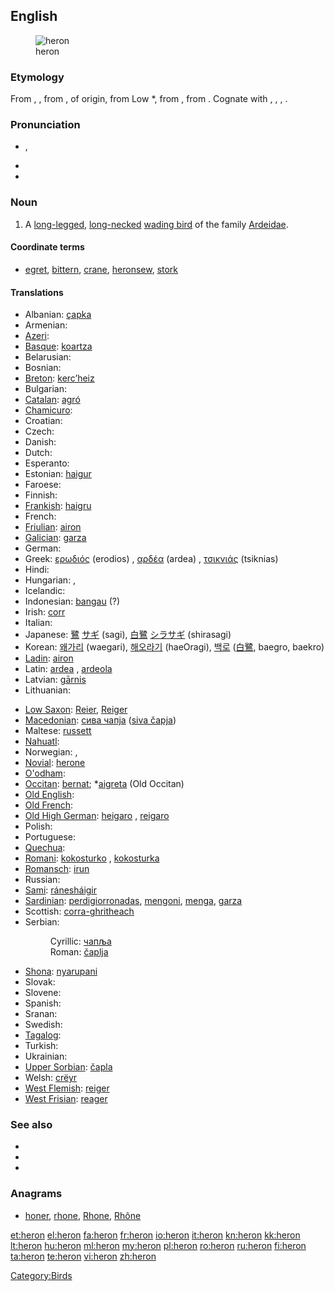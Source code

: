 {{slim-wikipedia|dab=heron (disambiguation)|heron}}
{{also|héron}}
==English==

[[Image:Urban Heron.JPG|thumb|heron ]]

===Etymology===
From {{etyl|enm}} {{term|heroun|lang=enm}}, {{term|heiron|lang=enm}}, from {{etyl|fro}} {{term|hairon||heron|lang=fro}}, of {{etyl|gem}} origin, from Low {{etyl|frk}} *{{term||haigro|heron|lang=frk}}, from {{proto|Germanic|χaigrēn||χraigrēn|heron|lang=en}}, from {{proto|Indo-European|(s)kreik-||(s)kreig-|a type of bird|lang=en}}. Cognate with {{etyl|goh|-}} {{term|heigaro||heron|lang=goh}}, {{etyl|ang|-}} {{term|hragra|hrāgra|heron|lang=ang}}, {{etyl|non|-}} {{term|hegri||heron|lang=non}}, {{etyl|cy|-}} {{term|crëyr|lang=cy||heron}}.

===Pronunciation===
* {{IPA|/ˈhɛrən/}}, {{SAMPA|/"hEr@n/}}
* {{audio|en-us-heron.ogg|Audio (US)}}
* {{rhymes|ɛrən}}

===Noun===
{{en-noun}}

# A [[long-legged]], [[long-necked]] [[wading bird]] of the family [[Ardeidae]].

====Coordinate terms====
* {{sense|a wading bird}} [[egret]], [[bittern]], [[crane]], [[heronsew]], [[stork]]

====Translations====
{{trans-top|bird}}
* Albanian: [[çapka]]
* Armenian: {{t-|hy|ձկնկուլ|tr=jknkul}}
* [[Azeri]]: {{t|az|vağ|xs=Azeri}}
* [[Basque]]: [[koartza]]
* Belarusian: {{t-|be|чапля|čapla|xs=Belarusian}}
* Bosnian: {{t-|bs|čaplja|f}}
* [[Breton]]: [[kerc’heiz]] {{f}}
* Bulgarian: {{t+|bg|чапла|f}}
* [[Catalan]]: [[agró]]
* [[Chamicuro]]: {{tø|ccc|askoli}}
* Croatian: {{t-|hr|čaplja|f|alt=čȁplja}}
* Czech: {{t-|cs|volavka|f}}
* Danish: {{t-|da|hejre|c}}
* Dutch: {{t+|nl|reiger|m}}
* Esperanto: {{t+|eo|ardeo|xs=Esperanto}}
* Estonian: [[haigur]]
* Faroese: {{t-|fo|hegri|xs=Faroese}}
* Finnish: {{t+|fi|haikara}}
* [[Frankish]]: [[haigru]] {{m}}
* French: {{t+|fr|héron|m}}
* [[Friulian]]: [[airon]]
* [[Galician]]: [[garza]]
* German: {{t+|de|Reiher|m}}
* Greek: [[ερωδιός]] (erodios) {{m}} , [[αρδέα]] (ardea) {{f}}, [[τσικνιάς]] (tsiknias) {{m}}
* Hindi: {{t|hi|वगुला|tr=vagulā|xs=Hindi}}
* Hungarian: {{t+|hu|gém}}, {{t+|hu|kócsag}}
* Icelandic: {{t+|is|hegri|m}}
* Indonesian: [[bangau]] (?)
* Irish: [[corr]]
* Italian: {{t+|it|airone|m}}
* Japanese: [[鷺]] [[サギ]] (sagi), [[白鷺]] [[シラサギ]] (shirasagi)
* Korean: [[왜가리]] (waegari), [[해오라기]] (haeOragi), [[백로]] ([[白鷺]], baegro, baekro)
* [[Ladin]]: [[airon]]
* Latin: [[ardea]] {{f}}, [[ardeola]] {{f}}
* Latvian: [[gārnis]]
* Lithuanian: {{t+|lt|garnys|xs=Lithuanian}}
{{trans-mid}}
* [[Low Saxon]]: [[Reier]], [[Reiger]] {{m}}
* [[Macedonian]]: [[сива чапја]] ([[siva čapja]])
* Maltese: [[russett]]
* [[Nahuatl]]: {{tø|nah|aztatl}}
* Norwegian: {{t-|no|hegre}}, {{t-|no|heire|m}}
* [[Novial]]: [[herone]]
* [[O'odham]]: {{tø|ood|shuhthagi u'uwhig}}
* [[Occitan]]: [[bernat]]; *[[aigreta]] (Old Occitan)
* [[Old English]]: {{t-|ang|hragra|m|alt=hrāgra|xs=Old English}}
* [[Old French]]: {{tø|fro|hairon|m}}  {{tø|fro|heiron|m}}
* [[Old High German]]: [[heigaro]] {{m}}, [[reigaro]] {{m}}
* Polish: {{t+|pl|czapla|f}}
* Portuguese: {{t|pt|garça|f}}
* [[Quechua]]: {{t|qu|wakchilla|xs=Quechua}}
* [[Romani]]: [[kokosturko]] {{m}}, [[kokosturka]] {{f}}
* [[Romansch]]: [[irun]]
* Russian: {{t+|ru|цапля|f|tr=cáplja}}
* [[Sami]]: [[ránesháigir]]
* [[Sardinian]]: [[perdigiorronadas]], [[mengoni]], [[menga]], [[garza]]
* Scottish: [[corra-ghritheach]]
* Serbian:
*: Cyrillic: [[чапља]] {{f}}
*: Roman: [[čaplja]] {{f}}
* [[Shona]]: [[nyarupani]]
* Slovak: {{t-|sk|volavka}}
* Slovene: {{t+|sl|čaplja|f}}
* Spanish: {{t+|es|garza|f}}
* Sranan: {{tø|srn|sabaku}}
* Swedish: {{t+|sv|häger}}
* [[Tagalog]]: {{t|tl|tagák|xs=Tagalog}}
* Turkish: {{t+|tr|balıkçıl}}
* Ukrainian: {{t-|uk|чапля|f|tr=čáplja|xs=Ukrainian}}
* [[Upper Sorbian]]: [[čapla]]
* Welsh: [[crëyr]]
* [[West Flemish]]: [[reiger]]
* [[West Frisian]]: [[reager]]
{{trans-bottom}}

===See also===
* {{pedia}}
* {{specieslite|Ardeidae}}
* {{commonslite}}

===Anagrams===
* {{alphagram|ehnor}} [[honer#English|honer]], [[rhone#English|rhone]], [[Rhone#English|Rhone]], [[Rhône#English|Rhône]]

[[Category:Birds]]

[[et:heron]]
[[el:heron]]
[[fa:heron]]
[[fr:heron]]
[[io:heron]]
[[it:heron]]
[[kn:heron]]
[[kk:heron]]
[[lt:heron]]
[[hu:heron]]
[[ml:heron]]
[[my:heron]]
[[pl:heron]]
[[ro:heron]]
[[ru:heron]]
[[fi:heron]]
[[ta:heron]]
[[te:heron]]
[[vi:heron]]
[[zh:heron]]